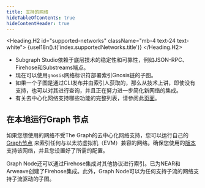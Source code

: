 ```yaml
---
title: 支持的网络
hideTableOfContents: true
hideContentHeader: true
---
```




<Heading.H2 id="supported-networks" className="mb-4 text-24 text-white">
  {useI18n().t('index.supportedNetworks.title')}
</Heading.H2>

<SupportedNetworksTable networks={props.networks} />

- Subgraph Studio依赖于底层技术的稳定性和可靠性，例如JSON-RPC、Firehose和Substreams端点。
- 现在可以使用`gnosis`网络标识符部署索引Gnosis链的子图。
- 如果一个子图是通过CLI发布并由索引人获取的，那么从技术上讲，即使没有支持，也可以对其进行查询，并且正在努力进一步简化新网络的集成。
- 有关去中心化网络支持哪些功能的完整列表，请参阅此[页面](https://github.com/graphprotocol/indexer/blob/main/docs/feature-support-matrix.md)。

## 在本地运行Graph 节点

如果您想使用的网络不受The Graph的去中心化网络支持，您可以运行自己的[Graph节点](https://github.com/graphprotocol/graph-node) 来索引任何与以太坊虚拟机（EVM）兼容的网络。确保您使用的[版本](https://github.com/graphprotocol/graph-node/releases) 支持该网络，并且您设置好了所需的配置。

Graph Node还可以通过Firehose集成对其他协议进行索引。已为NEAR和Arweave创建了Firehose集成。此外，Graph Node可以为任何支持子流的网络支持子流驱动的子图。
